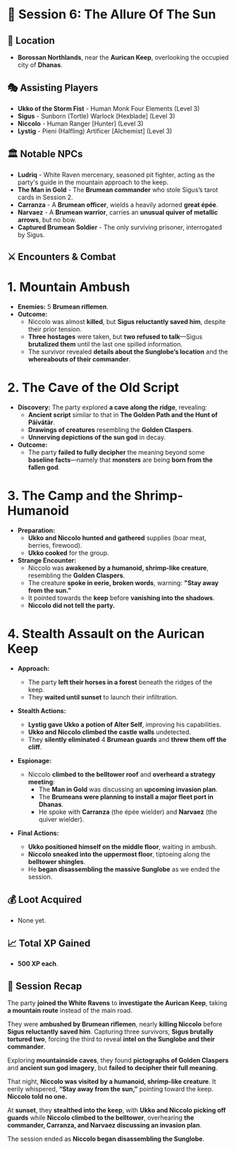 # 📜 Session 6: The Allure Of The Sun

## 📍 **Location**

- **Borossan Northlands**, near the **Aurican Keep**, overlooking the occupied city of **Dhanas**.

## 🎭 **Assisting Players**

- **Ukko of the Storm Fist** - Human Monk Four Elements (Level 3)
- **Sigus** - Sunborn (Tortle) Warlock [Hexblade] (Level 3)
- **Niccolo** - Human Ranger [Hunter] (Level 3)
- **Lystig** - Pieni (Halfling) Artificer [Alchemist] (Level 3)

## 🏛 **Notable NPCs**

- **Ludriq** - White Raven mercenary, seasoned pit fighter, acting as the party's guide in the mountain approach to the keep.
- **The Man in Gold** - The **Brumean commander** who stole Sigus’s tarot cards in Session 2.
- **Carranza** - A **Brumean officer**, wields a heavily adorned **great épée**.
- **Narvaez** - A **Brumean warrior**, carries an **unusual quiver of metallic arrows**, but no bow.
- **Captured Brumean Soldier** - The only surviving prisoner, interrogated by Sigus.

## ⚔ **Encounters & Combat**

# **1. Mountain Ambush**

- **Enemies:** 5 **Brumean riflemen**.
- **Outcome:**
  - Niccolo was almost **killed**, but **Sigus reluctantly saved him**, despite their prior tension.
  - **Three hostages** were taken, but **two refused to talk**—Sigus **brutalized them** until the last one spilled information.
  - The survivor revealed **details about the Sunglobe’s location** and the **whereabouts of their commander**.

# **2. The Cave of the Old Script**

- **Discovery:** The party explored **a cave along the ridge**, revealing:
  - **Ancient script** similar to that in **The Golden Path and the Hunt of Päivätär**.
  - **Drawings of creatures** resembling the **Golden Claspers**.
  - **Unnerving depictions of the sun god** in decay.
- **Outcome:**
  - The party **failed to fully decipher** the meaning beyond some **baseline facts**—namely that **monsters** are being **born from the fallen god**.

# **3. The Camp and the Shrimp-Humanoid**

- **Preparation:**
  - **Ukko and Niccolo hunted and gathered** supplies (boar meat, berries, firewood).
  - **Ukko cooked** for the group.
- **Strange Encounter:**
  - Niccolo was **awakened by a humanoid, shrimp-like creature**, resembling the **Golden Claspers**.
  - The creature **spoke in eerie, broken words**, warning: **"Stay away from the sun."**
  - It pointed towards the **keep** before **vanishing into the shadows**.
  - **Niccolo did not tell the party.**

# **4. Stealth Assault on the Aurican Keep**

- **Approach:**

  - The party **left their horses in a forest** beneath the ridges of the keep.
  - They **waited until sunset** to launch their infiltration.

- **Stealth Actions:**

  - **Lystig gave Ukko a potion of Alter Self**, improving his capabilities.
  - **Ukko and Niccolo climbed the castle walls** undetected.
  - They **silently eliminated** 4 **Brumean guards** and **threw them off the cliff**.

- **Espionage:**

  - Niccolo **climbed to the belltower roof** and **overheard a strategy meeting**:
    - The **Man in Gold** was discussing an **upcoming invasion plan**.
    - The **Brumeans were planning to install a major fleet port in Dhanas**.
    - He spoke with **Carranza** (the épée wielder) and **Narvaez** (the quiver wielder).

- **Final Actions:**
  - **Ukko positioned himself on the middle floor**, waiting in ambush.
  - **Niccolo sneaked into the uppermost floor**, tiptoeing along the **belltower shingles**.
  - He **began disassembling the massive Sunglobe** as we ended the session.

## 💰 **Loot Acquired**

- None yet.

## 📈 **Total XP Gained**

- **500 XP each**.

## 📖 **Session Recap**

The party **joined the White Ravens** to **investigate the Aurican Keep**, taking **a mountain route** instead of the main road.

They were **ambushed by Brumean riflemen**, nearly **killing Niccolo** before **Sigus reluctantly saved him**. Capturing three survivors, **Sigus brutally tortured two**, forcing the third to reveal **intel on the Sunglobe and their commander**.

Exploring **mountainside caves**, they found **pictographs of Golden Claspers** and **ancient sun god imagery**, but **failed to decipher their full meaning**.

That night, **Niccolo was visited by a humanoid, shrimp-like creature**. It eerily whispered, **“Stay away from the sun,”** pointing toward the keep. **Niccolo told no one.**

At **sunset**, they **stealthed into the keep**, with **Ukko and Niccolo picking off guards** while **Niccolo climbed to the belltower**, overhearing **the commander, Carranza, and Narvaez discussing an invasion plan**.

The session ended as **Niccolo began disassembling the Sunglobe**.

